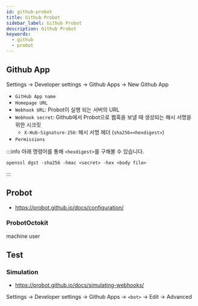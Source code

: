 ```yaml
---
id: github-probot
title: Github Probot
sidebar_label: Github Probot
description: Github Probot
keywords:
  - github
  - probot
---
```


## Github App

Settings -> Developer settings -> Github Apps -> New Github App

- `GitHub App name`
- `Homepage URL`
- `Webhook URL`: Probot이 실행 되는 서버의 URL
- `Webhook secret`: Github에서 Probot으로 웹훅을 보낼 때 생성되는 해시 서명을 위한 시크릿
  - `X-Hub-Signature-256`: 해시 서명 헤더 (`sha256=<hexdigest>`)
- `Permissions`

:::info
아래 명령어를 통해 `<hexdigest>`를 구해볼 수 있습니다.

```shell
openssl dgst -sha256 -hmac <secret> -hex <body file>
```

:::

## Probot

- https://probot.github.io/docs/configuration/

### ProbotOctokit

machine user

## Test

### Simulation

- https://probot.github.io/docs/simulating-webhooks/

Settings -> Developer settings -> Github Apps -> `<bot>` -> Edit -> Advanced
